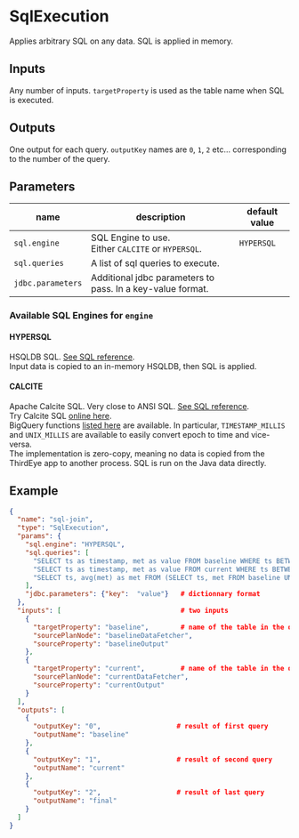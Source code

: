 # SqlExecution

Applies arbitrary SQL on any data. SQL is applied in memory.


## Inputs

Any number of inputs. `targetProperty` is used as the table name when SQL is executed. 


## Outputs

One output for each query. `outputKey` names are `0`, `1`, `2` etc... corresponding to the number of the query.


## Parameters

| name  | description  | default value  |
|---|---|---|
|  `sql.engine` | SQL Engine to use. <br/>Either `CALCITE` or `HYPERSQL`. | `HYPERSQL` |
|  `sql.queries` | A list of sql queries to execute. |   |
|  `jdbc.parameters` | Additional jdbc parameters to pass. In a key-value format.  |   |


### Available SQL Engines for `engine`


#### HYPERSQL
HSQLDB SQL. [See SQL reference](http://hsqldb.org/doc/2.0/guide/sqlgeneral-chapt.html).  
Input data is copied to an in-memory HSQLDB, then SQL is applied.


#### CALCITE
Apache Calcite SQL. Very close to ANSI SQL. [See SQL reference](https://calcite.apache.org/docs/reference.html).  
Try Calcite SQL [online here](https://calcite-online.system.gavinray.dev).  
BigQuery functions [listed here](https://calcite.apache.org/docs/reference.html#dialect-specific-operators) are available.
In particular, `TIMESTAMP_MILLIS` and `UNIX_MILLIS`  are available to easily convert epoch to time and vice-versa.  
The implementation is zero-copy, meaning no data is copied from the ThirdEye app to another process. SQL is run on the Java data directly.


## Example

```json
{
  "name": "sql-join",
  "type": "SqlExecution",
  "params": {
    "sql.engine": "HYPERSQL",
    "sql.queries": [
      "SELECT ts as timestamp, met as value FROM baseline WHERE ts BETWEEN 20200715 AND 20200720",
      "SELECT ts as timestamp, met as value FROM current WHERE ts BETWEEN 20200715 AND 20200720",
      "SELECT ts, avg(met) as met FROM (SELECT ts, met FROM baseline UNION ALL SELECT ts, met FROM current) WHERE ts BETWEEN 20200715 AND 20200720 GROUP BY ts ORDER BY ts"
    ],
    "jdbc.parameters": {"key":  "value"}   # dictionnary format
  },
  "inputs": [                              # two inputs
    {
      "targetProperty": "baseline",        # name of the table in the queries
      "sourcePlanNode": "baselineDataFetcher",
      "sourceProperty": "baselineOutput"
    },
    {
      "targetProperty": "current",         # name of the table in the queries
      "sourcePlanNode": "currentDataFetcher",
      "sourceProperty": "currentOutput"
    }
  ],
  "outputs": [
    {
      "outputKey": "0",                   # result of first query
      "outputName": "baseline"
    },
    {
      "outputKey": "1",                   # result of second query
      "outputName": "current"
    },
    {
      "outputKey": "2",                   # result of last query
      "outputName": "final"
    }
  ]
}
```